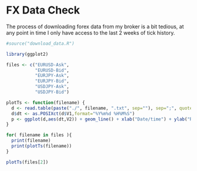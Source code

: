 FX Data Check
=============

The process of downloading forex data from my broker is a bit tedious, at any point in time I only have access to the last 2 weeks of tick history. 

```r
#source("download_data.R")
```

```r
library(ggplot2)

files <- c("EURUSD-Ask",
           "EURUSD-Bid",
           "EURJPY-Ask",
           "EURJPY-Bid",
           "USDJPY-Ask",
           "USDJPY-Bid")

plotTs <- function(filename) {
  d <- read.table(paste("./", filename, ".txt", sep=""), sep=";", quote="\"")
  d$dt <- as.POSIXct(d$V1,format="%Y%m%d %H%M%S")
  p <- ggplot(d,aes(dt,V2)) + geom_line() + xlab("Date/time") + ylab("Rate") + ggtitle(filename))
}

for( filename in files ){
  print(filename)
  print(plotTs(filename))
}

```


```r
plotTs(files[2])
```



